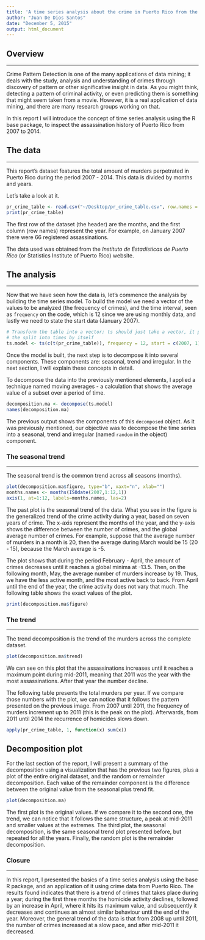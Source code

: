 ```yaml
---
title: 'A time series analysis about the crime in Puerto Rico from the year 2007 to 2014'
author: "Juan De Dios Santos"
date: "December 5, 2015"
output: html_document
---
```


## Overview
***
Crime Pattern Detection is one of the many applications of data mining; it
deals with the study, analysis and understanding of crimes through discovery of pattern
or other significative insight in data. As you might think, 
detecting a pattern of criminal activity, or even predicting them is something that might seem 
taken from a movie. However, it is a real application of data mining, and there 
are many research groups working on that.

In this report I will introduce the concept of time series analysis using the R base
package, to inspect the assassination history of Puerto Rico from 2007 to 2014.

## The data
***

This report's dataset features the total amount of murders perpetrated in Puerto
Rico during the period 2007 - 2014. This data is divided by months and years. 

Let's take a look at it.


```r
pr_crime_table <- read.csv("~/Desktop/pr_crime_table.csv", row.names = 1)
print(pr_crime_table)
```

The first row of the dataset (the header) are the months, and the first column (row names)
represent the year. For example, on January 2007 there were 66 registered assassinations.

The data used was obtained from the _Instituto de Estadisticas de Puerto Rico_
(or Statistics Institute of Puerto Rico) website.  

## The analysis
***

Now that we have seen how the data is, let's commence the analysis by building
the time series model. To build the model we need a vector of the values to
be analyzed (the frequency of crimes), and the time interval, seen as `frequency`
on the code, which is 12 since we are using monthly data, and lastly we need
to state the start data (January 2007).

```r
# Transform the table into a vector; ts should just take a vector, it performs
# the split into times by itself
ts.model <- ts(c(t(pr_crime_table)), frequency = 12, start = c(2007, 1))
```

Once the model is built, the next step is to decompose it into several components.
These components are: seasonal, trend and irregular. In the next section, I will
explain these concepts in detail.

To decompose the data into the previously mentioned elements, I applied a technique
named moving averages - a calculation that shows the average value of
a subset over a period of time.

```r
decomposition.ma <- decompose(ts.model)
names(decomposition.ma)
```

The previous output shows the components of this `decomposed` object. As it was
previously mentioned, our objective was to decompose the time series into a 
seasonal, trend and irregular (named `random` in the object) component.

### The seasonal trend
***

The seasonal trend is the common trend across all seasons (months).

```r
plot(decomposition.ma$figure, type="b", xaxt="n", xlab="")
months.names <- months(ISOdate(2007,1:12,1))
axis(1, at=1:12, labels=months.names, las=2)
```


The past plot is the seasonal trend of the data. What you see in the figure is the
generalized trend of the crime activity during a year, based on seven years of crime.
The x-axis represent the months of the year, and the y-axis shows the difference between 
the number of crimes, and the global average number of crimes. For example, 
suppose that the average number of murders in a month is 20, then the average during March 
would be 15 (20 - 15), because the March average is -5.

The plot shows that during the period February - April, the amount of crimes decreases
until it reaches a global minima at -13.5. Then, on the following month, May, the
average number of murders increase by 19. Thus, we have the less active month,
and the most active back to back. From April until the end of the year, the crime
activity does not vary that much. The following table shows the exact values of
the plot.

```r
print(decomposition.ma$figure)
```

### The trend
***

The trend decomposition is the trend of the murders across the complete dataset.

```r
plot(decomposition.ma$trend)
```

We can see on this plot that the assassinations increases until it reaches a maximum
point during mid-2011, meaning that 2011 was the year with the most assassinations.
After that year the number decline. 

The following table presents the total murders per year. If we compare those numbers
with the plot, we can notice that it follows the pattern presented on the previous
image. From 2007 until 2011, the frequency of murders
increment up to 2011 (this is the peak on the plot). Afterwards, from 2011 until 2014 the recurrence of homicides slows down.

```r
apply(pr_crime_table, 1, function(x) sum(x))
```

## Decomposition plot

For the last section of the report, I will present a summary of the decomposition
using a visualization that has the previous two figures, plus a plot of the entire
original dataset, and the random or remainder decomposition. Each value of the
remainder component is the difference between the original value from the seasonal
plus trend fit.

```r
plot(decomposition.ma)
```

The first plot is the original values. If we compare it to the second one, the trend,
we can notice that it follows the same structure, a peak at mid-2011 and
smaller values at the extremes. The third plot, the seasonal decomposition, is the
same seasonal trend plot presented before, but repeated for all the years. Finally,
the random plot is the remainder decomposition.

### Closure
***

In this report, I presented the basics of a time series analysis using the base R
package, and an application of it using crime data from Puerto Rico. The results
found indicates that there is a trend of crimes that takes place during a year;
during the first three months the homicide activity declines, followed by an 
increase in April, where it hits its maximum value, and subsequently it decreases 
and continues an almost similar behaviour until the end of the year. Moreover, 
the general trend of the data is that from 2008 up until 2011, the number of crimes
increased at a slow pace, and after mid-2011 it decreased.